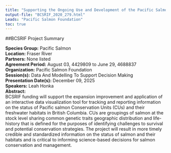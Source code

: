 ```yaml
---
title: "Supporting the Ongoing Use and Development of the Pacific Salmon Explorer"
output-file: "BCSRIF_2020_279.html"
Leads: "Pacific Salmon Foundation"
toc: true
---
```


##BCSRIF Project Summary

**Species Group:** Pacific Salmon  
**Location:** Fraser River  
**Partners:** None listed  
**Agreement Period:** August 03, 4429809 to June 29, 4688837  
**Organization:** Pacific Salmon Foundation  
**Session(s):** Data And Modelling To Support Decision Making  
**Presentation Date(s):** December 09, 2025  
**Speakers:** Leah Honka  
**Abstract:**  
BCSRIF funding will support the expansion improvement and application of an interactive data visualization tool for tracking and reporting information on the status of Pacific salmon Conservation Units (CUs) and their freshwater habitats in British Columbia. CUs are groupings of salmon at the stock level sharing common genetic traits geographic distribution and life-history that is defined for the purposes of identifying challenges to survival and potential conservation strategies. The project will result in more timely credible and standardized information on the status of salmon and their habitats and is critical to informing science-based decisions for salmon conservation and management.   


